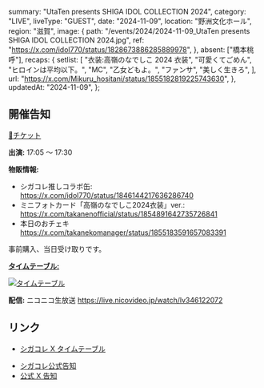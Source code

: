   summary: "UtaTen presents SHIGA IDOL COLLECTION 2024",
  category: "LIVE",
  liveType: "GUEST",
  date: "2024-11-09",
  location: "野洲文化ホール",
  region: "滋賀",
  image: {
    path: "/events/2024/2024-11-09_UtaTen presents SHIGA IDOL COLLECTION 2024.jpg",
    ref: "https://x.com/idol770/status/1828673886285889978",
  },
  absent: ["橋本桃呼"],
  recaps: {
    setlist: [
      "衣装:高嶺のなでしこ 2024 衣装",
      "可愛くてごめん",
      "ヒロインは平均以下。",
      "MC",
      "乙女どもよ。",
      "ファンサ",
      "美しく生きろ",
    ],
    url: "https://x.com/Mikuru_hositani/status/1855182819225743630",
  },
  updatedAt: "2024-11-09",
};

## 開催告知

[🎫チケット](https://www.e-radio.co.jp/pg_news/1/)

**出演:** 17:05 〜 17:30

**物販情報:**

- シガコレ推しコラボ缶:<br/>
  https://x.com/idol770/status/1846144217636286740
- ミニフォトカード「高嶺のなでしこ2024衣装」ver.:<br/>
  https://x.com/takanenofficial/status/1854891642735726841
- 本日のおチェキ<br/>
  https://x.com/takanekomanager/status/1855183591657083391

事前購入、当日受け取りです。

**[タイムテーブル:](https://x.com/idol770/status/1846823905584955634)**

[![タイムテーブル](/events/2024/2024-11-09_UtaTen%20presents%20SHIGA%20IDOL%20COLLECTION%202024_タイムテーブル.jpg)](/events/2024/2024-11-09_UtaTen%20presents%20SHIGA%20IDOL%20COLLECTION%202024_タイムテーブル.jpg)

**配信:** ニコニコ生放送 https://live.nicovideo.jp/watch/lv346122072

## リンク

- [シガコレ X タイムテーブル](https://x.com/idol770/status/1846823905584955634)

* [シガコレ公式告知](https://x.com/idol770/status/1828673886285889978)
* [公式 X 告知](https://x.com/takanenofficial/status/1828736818445160951)
